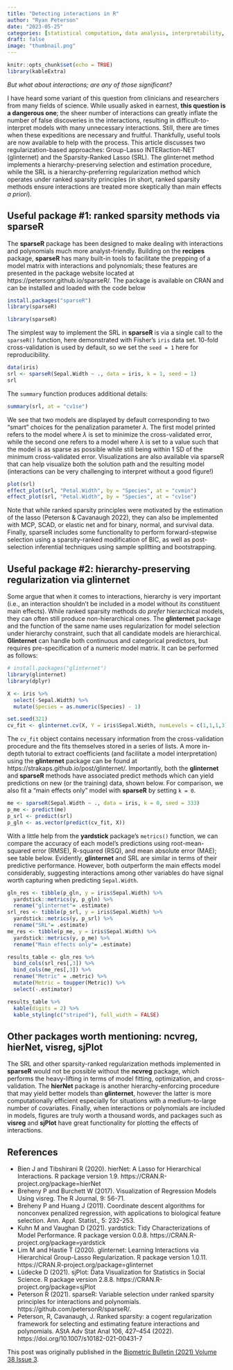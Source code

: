 ```yaml
---
title: "Detecting interactions in R"
author: "Ryan Peterson"
date: "2023-05-25"
categories: [statistical computation, data analysis, interpretability, model selection, R]
draft: false
image: "thumbnail.png"
---
```


```r
knitr::opts_chunk$set(echo = TRUE)
library(kableExtra)
```

*But what about interactions; are any of those significant?*

I have heard some variant of this question from clinicians and researchers from many fields of science. While usually asked in earnest, **this question is a dangerous one**; the sheer number of interactions can greatly inflate the number of false discoveries in the interactions, resulting in difficult-to-interpret models with many unnecessary interactions. Still, there are times when these expeditions are necessary and fruitful. Thankfully, useful tools are now available to help with the process. This article discusses two regularization-based approaches: Group-Lasso INTERaction-NET (glinternet) and the Sparsity-Ranked Lasso (SRL). The glinternet method implements a hierarchy-preserving selection and estimation procedure, while the SRL is a hierarchy-preferring regularization method which operates under ranked sparsity principles (in short, ranked sparsity methods ensure interactions are treated more skeptically than main effects *a priori*).

## Useful package #1: ranked sparsity methods via **sparseR**

The **sparseR** package has been designed to make dealing with interactions and polynomials much more analyst-friendly. Building on the **recipes** package, **sparseR** has many built-in tools to facilitate the prepping of a model matrix with interactions and polynomials; these features are presented in the package website located at https://petersonr.github.io/sparseR/. The package is available on CRAN and can be installed and loaded with the code below

```r
install.packages("sparseR")
library(sparseR)
```

```r
library(sparseR)
```

The simplest way to implement the SRL in **sparseR** is via a single call to the `sparseR()` function, here demonstrated with Fisher's `iris` data set. 10-fold cross-validation is used by default, so we set the `seed = 1` here for reproducibility.

```r
data(iris)
srl <- sparseR(Sepal.Width ~ ., data = iris, k = 1, seed = 1)
srl
```

The `summary` function produces additional details:

```r
summary(srl, at = "cv1se")
```

We see that two models are displayed by default corresponding to two "smart" choices for the penalization parameter $\lambda$. The first model printed refers to the model where $\lambda$ is set to minimize the cross-validated error, while the second one refers to a model where $\lambda$ is set to a value such that the model is as sparse as possible while still being within 1 SD of the minimum cross-validated error. Visualizations are also available via sparseR that can help visualize both the solution path and the resulting model (interactions can be very challenging to interpret without a good figure!)

```r
plot(srl)
effect_plot(srl, "Petal.Width", by = "Species", at = "cvmin")
effect_plot(srl, "Petal.Width", by = "Species", at = "cv1se")
```

Note that while ranked sparsity principles were motivated by the estimation of the lasso (Peterson & Cavanaugh 2022), they can also be implemented with MCP, SCAD, or elastic net and for binary, normal, and survival data. Finally, sparseR includes some functionality to perform forward-stepwise selection using a sparsity-ranked modification of BIC, as well as post-selection inferential techniques using sample splitting and bootstrapping.

## Useful package #2: hierarchy-preserving regularization via **glinternet**

Some argue that when it comes to interactions, hierarchy is very important (i.e., an interaction shouldn't be included in a model without its constituent main effects). While ranked sparsity methods do *prefer* hierarchical models, they can often still produce non-hierarchical ones. The **glinternet** package and the function of the same name uses regularization for model selection under hierarchy constraint, such that all candidate models are hierarchical. **Glinternet** can handle both continuous and categorical predictors, but requires pre-specification of a numeric model matrix. It can be performed as follows:

```r
# install.packages("glinternet")
library(glinternet)
library(dplyr)

X <- iris %>% 
  select(-Sepal.Width) %>% 
  mutate(Species = as.numeric(Species) - 1)

set.seed(321)
cv_fit <- glinternet.cv(X, Y = iris$Sepal.Width, numLevels = c(1,1,1,3))
```

The `cv_fit` object contains necessary information from the cross-validation procedure and the fits themselves stored in a series of lists. A more in-depth tutorial to extract coefficients (and facilitate a model interpretation) using the **glinternet** package can be found at https://strakaps.github.io/post/glinternet/. Importantly, both the **glinternet** and **sparseR** methods have associated predict methods which can yield predictions on new (or the training) data, shown below. For comparison, we also fit a "main effects only" model with **sparseR** by setting `k = 0`.

```r
me <- sparseR(Sepal.Width ~ ., data = iris, k = 0, seed = 333)
p_me <- predict(me)
p_srl <- predict(srl)
p_gln <- as.vector(predict(cv_fit, X))
```

With a little help from the **yardstick** package's `metrics()` function, we can compare the accuracy of each model's predictions using root-mean-squared error (RMSE), R-squared (RSQ), and mean absolute error (MAE); see table below. Evidently, **glinternet** and SRL are similar in terms of their predictive performance. However, both outperform the main effects model considerably, suggesting interactions among other variables do have signal worth capturing when predicting `Sepal.Width`.

```r
gln_res <- tibble(p_gln, y = iris$Sepal.Width) %>% 
  yardstick::metrics(y, p_gln) %>% 
  rename("glinternet"= .estimate) 
srl_res <- tibble(p_srl, y = iris$Sepal.Width) %>% 
  yardstick::metrics(y, p_srl) %>% 
  rename("SRL"= .estimate) 
me_res <- tibble(p_me, y = iris$Sepal.Width) %>% 
  yardstick::metrics(y, p_me) %>% 
  rename("Main effects only"= .estimate) 

results_table <- gln_res %>% 
  bind_cols(srl_res[,3]) %>% 
  bind_cols(me_res[,3]) %>% 
  rename("Metric" = .metric) %>% 
  mutate(Metric = toupper(Metric)) %>% 
  select(-.estimator)
```

```r
results_table %>% 
  kable(digits = 2) %>% 
  kable_styling(c("striped"), full_width = FALSE)
```

## Other packages worth mentioning: ncvreg, hierNet, visreg, sjPlot

The SRL and other sparsity-ranked regularization methods implemented in **sparseR** would not be possible without the **ncvreg** package, which performs the heavy-lifting in terms of model fitting, optimization, and cross-validation. The **hierNet** package is another hierarchy-enforcing procedure that may yield better models than **glinternet**, however the latter is more computationally efficient especially for situations with a medium-to-large number of covariates. Finally, when interactions or polynomials are included in models, figures are truly worth a thousand words, and packages such as **visreg** and **sjPlot** have great functionality for plotting the effects of interactions.

## References

-   Bien J and Tibshirani R (2020). hierNet: A Lasso for Hierarchical Interactions. R package version 1.9. https://CRAN.R-project.org/package=hierNet
-   Breheny P and Burchett W (2017). Visualization of Regression Models Using visreg. The R Journal, 9: 56-71.
-   Breheny P and Huang J (2011). Coordinate descent algorithms for nonconvex penalized regression, with applications to biological feature selection. Ann. Appl. Statist., 5: 232-253.
-   Kuhn M and Vaughan D (2021). yardstick: Tidy Characterizations of Model Performance. R package version 0.0.8. https://CRAN.R-project.org/package=yardstick
-   Lim M and Hastie T (2020). glinternet: Learning Interactions via Hierarchical Group-Lasso Regularization. R package version 1.0.11. https://CRAN.R-project.org/package=glinternet
-   Lüdecke D (2021). sjPlot: Data Visualization for Statistics in Social Science. R package version 2.8.8. https://CRAN.R-project.org/package=sjPlot
-   Peterson R (2021). sparseR: Variable selection under ranked sparsity principles for interactions and polynomials. https://github.com/petersonR/sparseR/.
-   Peterson, R, Cavanaugh, J. Ranked sparsity: a cogent regularization framework for selecting and estimating feature interactions and polynomials. AStA Adv Stat Anal 106, 427--454 (2022). https://doi.org/10.1007/s10182-021-00431-7

::: callout-note
This post was originally published in the [Biometric Bulletin (2021) Volume 38 Issue 3](https://www.biometricsociety.org/publications/biometric-bulletin).
:::
